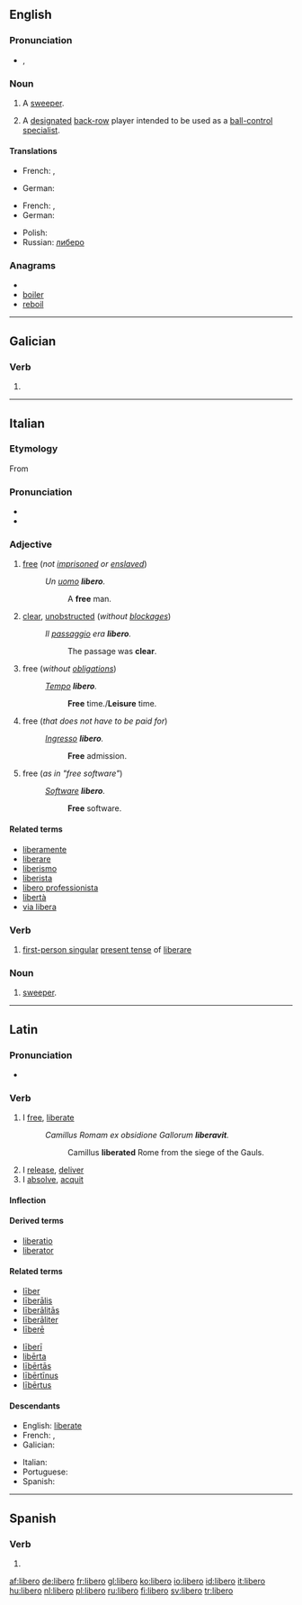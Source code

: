 {{also|libéro|Libero}}
==English==

===Pronunciation===
* {{a|UK}} {{IPA|/ˈlɪbɛɹəʊ/}}, {{SAMPA|/"lIbEr@U/}}

===Noun===
{{en-noun}}

# {{football}} A [[sweeper]].
# {{volleyball}} A [[designated]] [[back-row]] player intended to be used as a [[ball control|ball-control]] [[specialist]].

====Translations====
{{trans-top|football player}}
* French: {{t+|fr|libero|m}}, {{t+|fr|libéro|m}}
{{trans-mid}}
* German: {{t-|de|Libero|m}}
{{trans-bottom}}

{{trans-top|volleyball player}}
* French: {{t+|fr|libero|m}}, {{t+|fr|libéro|m}}
* German: {{t-|de|Libero|m}}
{{trans-mid}}
* Polish: {{t+|pl|libero|m}}
* Russian: [[либеро]]
{{trans-bottom}}

===Anagrams===
* {{alphagram|beilor}}
* [[boiler#English|boiler]]
* [[reboil#English|reboil]]

----

==Galician==

===Verb===
{{gl-verb-form}}

# {{conjugation of|[[liberar#Galician|liberar]]||1|s|pres|ind}}

----

==Italian==

===Etymology===
From {{etyl|la|it}} {{term|liber|līber}}

===Pronunciation===
* {{IPA|/ˈlibero/|lang=it}}
* {{audio|It-libero.ogg|Audio}}

===Adjective===
{{it-adj|liber}}

# [[free]] (''not [[imprisoned]] or [[enslaved]]'')
#: ''Un [[uomo]] '''libero'''.''
#:: A '''free''' man.
# [[clear]], [[unobstructed]] (''without [[blockage]]s'')
#: ''Il [[passaggio]] era '''libero'''.''
#:: The passage was '''clear'''.
# free (''without [[obligation]]s'')
#: ''[[tempo|Tempo]] '''libero'''.''
#:: '''Free''' time./'''Leisure''' time.
# free (''that does not have to be paid for'')
#: ''[[ingresso|Ingresso]] '''libero'''.''
#:: '''Free''' admission.
# free (''as in "free software"'')
#: ''[[software#Italian|Software]] '''libero'''.''
#:: '''Free''' software.

====Related terms====
* [[liberamente]]
* [[liberare]]
* [[liberismo]]
* [[liberista]]
* [[libero professionista]]
* [[libertà]]
* [[via libera]]

===Verb===
{{infl|it|verb form}}

# [[first-person singular]] [[present tense]] of [[liberare]]

===Noun===
{{it-noun|liber|m|o|i}}

# {{football|lang=it}} [[sweeper]].

----

==Latin==

===Pronunciation===
* {{a|Classical}} {{IPA|/ˈliː.be.roː/|lang=la}}

===Verb===
{{la-verb|libero|līberō|liberare#Latin|līberāre|liberavi|līberāvī|liberatum|līberātum}}

# I [[free]], [[liberate]]
#: ''Camillus Romam ex obsidione Gallorum '''liberavit'''.''
#:: Camillus '''liberated''' Rome from the siege of the Gauls.
# I [[release]], [[deliver]]
# I [[absolve]], [[acquit]]

====Inflection====
{{la-conj-1st|līber|līberāv|līberāt|11=liber|22=liberav|33=liberat}}

====Derived terms====
* [[liberatio]]
* [[liberator]]

====Related terms====
{{top2}}
* [[liber#Latin|līber]]
* [[liberalis|līberālis]]
* [[liberalitas|līberālitās]]
* [[liberaliter|līberāliter]]
* [[libere#Latin|līberē]]
{{mid2}}
* [[liberi|līberī]]
* [[liberta#Latin|libērta]]
* [[libertas|lībērtās]]
* [[libertinus|lībērtīnus]]
* [[libertus|lībērtus]]
{{bottom}}

====Descendants====
{{top2}}
* English: [[liberate]]
* French: {{l|fr|livrer}}, {{l|fr|libérer}}
* Galician: {{l|gl|liberar}}
{{mid2}}
* Italian: {{l|it|liberare}}
* Portuguese: {{l|pt|liberar}}
* Spanish: {{l|es|liberar}}
{{bottom}}

----

==Spanish==

===Verb===
{{es-verb-form|liberar}}

# {{es-verb form of|ending=ar|mood=indicative|tense=present|pers=1|number=singular|[[liberar]]}}

[[af:libero]]
[[de:libero]]
[[fr:libero]]
[[gl:libero]]
[[ko:libero]]
[[io:libero]]
[[id:libero]]
[[it:libero]]
[[hu:libero]]
[[nl:libero]]
[[pl:libero]]
[[ru:libero]]
[[fi:libero]]
[[sv:libero]]
[[tr:libero]]